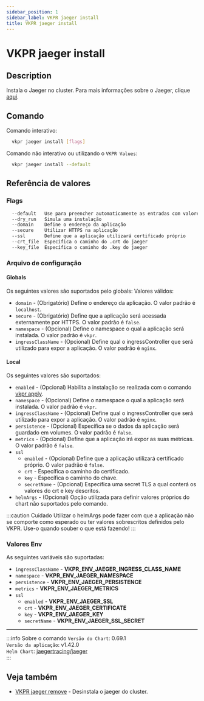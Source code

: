 ```yaml
---
sidebar_position: 1
sidebar_label: VKPR jaeger install
title: VKPR jaeger install
---
```


# VKPR jaeger install

## Description

Instala o Jaeger no cluster. Para mais informações sobre o Jaeger, clique [aqui](https://www.jaegertracing.io/).

## Comando

Comando interativo:

```bash
  vkpr jaeger install [flags]
```

Comando não interativo ou utilizando o `VKPR Values`:

```bash
  vkpr jaeger install --default
```

## Referência de valores

### Flags

```sh
  --default   Use para preencher automaticamente as entradas com valores padrões
  --dry_run   Simula uma instalação
  --domain    Define o endereço da aplicação
  --secure    Utilizar HTTPS na aplicação
  --ssl       Define que a aplicação utilizará certificado próprio
  --crt_file  Específica o caminho do .crt do jaeger
  --key_file  Específica o caminho do .key do jaeger
```

### Arquivo de configuração

#### Globals

Os seguintes valores são suportados pelo globals:
Valores válidos:

- `domain` - (Obrigatório) Define o endereço da aplicação. O valor padrão é `localhost`.
- `secure` - (Obrigatório) Define que a aplicação será acessada externamente por HTTPS. O valor padrão é `false`.
- `namespace` - (Opcional) Define o namespace o qual a aplicação será instalada. O valor padrão é `vkpr`.
- `ingressClassName` - (Opcional) Define qual o ingressController que será utilizado para expor a aplicação. O valor padrão é `nginx`.

#### Local

Os seguintes valores são suportados:

- `enabled` - (Opcional) Habilita a instalação se realizada com o comando [vkpr apply](/docs/commands/apply).
- `namespace` - (Opcional) Define o namespace o qual a aplicação será instalada. O valor padrão é `vkpr`.
- `ingressClassName` - (Opcional) Define qual o ingressController que será utilizado para expor a aplicação. O valor padrão é `nginx`.
- `persistence` - (Opcional) Específica se o dados da aplicação será guardado em volumes. O valor padrão é `false`.
- `metrics` - (Opcional) Define que a aplicação irá expor as suas métricas. O valor padrão é `false`.
- `ssl`
  - `enabled` - (Opcional) Define que a aplicação utilizará certificado próprio. O valor padrão é `false`.
  - `crt` - Específica o caminho do certificado.
  - `key` - Específica o caminho do chave.
  - `secretName` - (Opcional) Específica uma secret TLS a qual conterá os valores do crt e key descritos.
- `helmArgs` - (Opcional) Opção utilizada para definir valores próprios do chart não suportados pelo comando.

:::caution Cuidado
Utilizar o helmArgs pode fazer com que a aplicação não se comporte como esperado ou ter valores sobrescritos definidos pelo VKPR.
Use-o quando souber o que está fazendo!
:::

### Valores Env

As seguintes variáveis são suportadas:

- `ingressClassName` - **VKPR_ENV_JAEGER_INGRESS_CLASS_NAME**
- `namespace` - **VKPR_ENV_JAEGER_NAMESPACE**
- `persistence` - **VKPR_ENV_JAEGER_PERSISTENCE**
- `metrics` - **VKPR_ENV_JAEGER_METRICS**
- `ssl`
  - `enabled` - **VKPR_ENV_JAEGER_SSL**
  - `crt` - **VKPR_ENV_JAEGER_CERTIFICATE**
  - `key` - **VKPR_ENV_JAEGER_KEY**
  - `secretName` - **VKPR_ENV_JAEGER_SSL_SECRET**

---

:::info Sobre o comando
`Versão do Chart`: 0.69.1 <br/>
`Versão da aplicação`: v1.42.0 <br/>
`Helm Chart`: [jaegertracing/jaeger](https://artifacthub.io/packages/helm/jaegertracing/jaeger) <br/>
:::

## Veja também

- [VKPR jaeger remove](/docs/commands/jaeger/remove) - Desinstala o jaeger do cluster.

